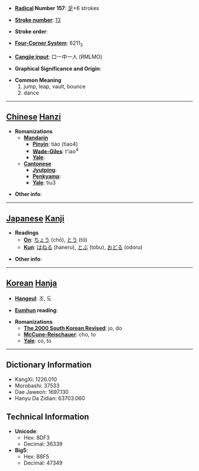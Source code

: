 * '''[[Wiktionary:Chinese radical index| Radical]] Number 157''': [[Wiktionary:Chinese radical index 足|足]]+6 strokes

* '''[[Wiktionary:Chinese total strokes index|Stroke number]]''': [[Wiktionary:Chinese total strokes index 13|13]]

* '''Stroke order''': 

* '''[[Wiktionary:Chinese four corner index|Four-Corner System]]''': 6211<sub>3</sub>

* '''[[Wiktionary:Chinese Cangjie index|Cangjie input]]''': 口一中一人 (RMLMO)

* '''Graphical Significance and Origin''': 

* '''Common Meaning'''
*#jump, leap, vault, bounce
*# dance


----

== [[Chinese]] [[Hanzi]] ==

* '''Romanizations'''
** '''[[Mandarin]]'''
*** '''[[Pinyin]]''': tiào (tiao4)
*** '''[[Wade-Giles]]''': t'iao<sup>4</sup>
*** '''[[Yale]]''': 
** '''[[Cantonese]]'''
*** '''[[Jyutping]]''':
*** '''[[Penkyamp]]''': 
*** '''[[Yale]]''': tiu3

* '''Other info''': 

----

== [[Japanese]] [[Kanji]] ==

* '''Readings'''
** '''[[On]]''': [[ちょう]] (chō), [[とう]] (tō)
** '''[[Kun]]''': [[はねる]] (haneru), [[とぶ]] (tobu), [[おどる]] (odoru)

* '''Other info''':  

----

== [[Korean]] [[Hanja]] ==

* '''[[Hangeul]]''': 조, 도

* '''[[Eumhun]] reading''': 

* '''Romanizations'''
** '''[[The 2000 South Korean Revised Romanization|The 2000 South Korean Revised]]''': jo, do
** '''[[McCune-Reischauer]]''': cho, to
** '''[[Yale]]''': co, to

----

== Dictionary Information ==

* KangXi: 1226.010
* Morobashi: 37533
* Dae Jaweon: 1697.130
* Hanyu Da Zidian: 63703.060

== Technical Information ==

* '''Unicode''':
** Hex: 8DF3
** Decimal: 36339
* '''Big5''':
** Hex: B8F5
** Decimal: 47349